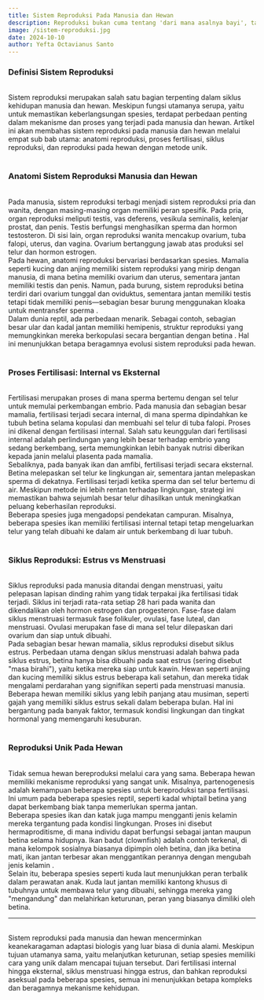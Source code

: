```yaml
---
title: Sistem Reproduksi Pada Manusia dan Hewan
description: Reproduksi bukan cuma tentang 'dari mana asalnya bayi', tapi gimana proses keren ini terjadi di manusia dan hewan. Penasaran? Yuk, kita bahas!
image: /sistem-reproduksi.jpg
date: 2024-10-10
author: Yefta Octavianus Santo
---
```


<h3 class="text-center text-3xl font-bold">Definisi Sistem Reproduksi</h3>
<br />
Sistem reproduksi merupakan salah satu bagian terpenting dalam siklus kehidupan
manusia dan hewan. Meskipun fungsi utamanya serupa, yaitu untuk memastikan
keberlangsungan spesies, terdapat perbedaan penting dalam mekanisme dan proses
yang terjadi pada manusia dan hewan. Artikel ini akan membahas sistem reproduksi
pada manusia dan hewan melalui empat sub bab utama: anatomi reproduksi, proses
fertilisasi, siklus reproduksi, dan reproduksi pada hewan dengan metode unik.
<br />
<br />
<h3 class="text-center text-3xl font-bold">Anatomi Sistem Reproduksi Manusia dan Hewan</h3>
<br />
Pada manusia, sistem reproduksi terbagi menjadi sistem reproduksi pria dan
wanita, dengan masing-masing organ memiliki peran spesifik. Pada pria, organ
reproduksi meliputi testis, vas deferens, vesikula seminalis, kelenjar prostat,
dan penis. Testis berfungsi menghasilkan sperma dan hormon testosteron. Di sisi
lain, organ reproduksi wanita mencakup ovarium, tuba falopi, uterus, dan vagina.
Ovarium bertanggung jawab atas produksi sel telur dan hormon estrogen.
<br />
Pada hewan, anatomi reproduksi bervariasi berdasarkan spesies. Mamalia seperti
kucing dan anjing memiliki sistem reproduksi yang mirip dengan manusia, di mana
betina memiliki ovarium dan uterus, sementara jantan memiliki testis dan penis.
Namun, pada burung, sistem reproduksi betina terdiri dari ovarium tunggal dan
oviduktus, sementara jantan memiliki testis tetapi tidak memiliki penis—sebagian
besar burung menggunakan kloaka untuk mentransfer sperma .
<br />
Dalam dunia reptil, ada perbedaan menarik. Sebagai contoh, sebagian besar ular
dan kadal jantan memiliki hemipenis, struktur reproduksi yang memungkinkan
mereka berkopulasi secara bergantian dengan betina . Hal ini menunjukkan betapa
beragamnya evolusi sistem reproduksi pada hewan.
<br />
<br />
<h3 class="text-center text-3xl font-bold">Proses Fertilisasi: Internal vs Eksternal</h3>
<br />
Fertilisasi merupakan proses di mana sperma bertemu dengan sel telur untuk
memulai perkembangan embrio. Pada manusia dan sebagian besar mamalia,
fertilisasi terjadi secara internal, di mana sperma dipindahkan ke tubuh betina
selama kopulasi dan membuahi sel telur di tuba falopi. Proses ini dikenal dengan
fertilisasi internal. Salah satu keunggulan dari fertilisasi internal adalah
perlindungan yang lebih besar terhadap embrio yang sedang berkembang, serta
memungkinkan lebih banyak nutrisi diberikan kepada janin melalui plasenta pada
mamalia.
<br />
Sebaliknya, pada banyak ikan dan amfibi, fertilisasi terjadi secara eksternal.
Betina melepaskan sel telur ke lingkungan air, sementara jantan melepaskan
sperma di dekatnya. Fertilisasi terjadi ketika sperma dan sel telur bertemu di
air. Meskipun metode ini lebih rentan terhadap lingkungan, strategi ini
memastikan bahwa sejumlah besar telur dihasilkan untuk meningkatkan peluang
keberhasilan reproduksi.
<br />
Beberapa spesies juga mengadopsi pendekatan campuran. Misalnya, beberapa spesies
ikan memiliki fertilisasi internal tetapi tetap mengeluarkan telur yang telah
dibuahi ke dalam air untuk berkembang di luar tubuh.
<br />
<br />
<h3 class="text-center text-3xl font-bold">Siklus Reproduksi: Estrus vs Menstruasi</h3>
<br />
Siklus reproduksi pada manusia ditandai dengan menstruasi, yaitu pelepasan
lapisan dinding rahim yang tidak terpakai jika fertilisasi tidak terjadi. Siklus
ini terjadi rata-rata setiap 28 hari pada wanita dan dikendalikan oleh hormon
estrogen dan progesteron. Fase-fase dalam siklus menstruasi termasuk fase
folikuler, ovulasi, fase luteal, dan menstruasi. Ovulasi merupakan fase di mana
sel telur dilepaskan dari ovarium dan siap untuk dibuahi.
<br />
Pada sebagian besar hewan mamalia, siklus reproduksi disebut siklus estrus.
Perbedaan utama dengan siklus menstruasi adalah bahwa pada siklus estrus, betina
hanya bisa dibuahi pada saat estrus (sering disebut "masa birahi"), yaitu ketika
mereka siap untuk kawin. Hewan seperti anjing dan kucing memiliki siklus estrus
beberapa kali setahun, dan mereka tidak mengalami perdarahan yang signifikan
seperti pada menstruasi manusia.
<br />
Beberapa hewan memiliki siklus yang lebih panjang atau musiman, seperti gajah
yang memiliki siklus estrus sekali dalam beberapa bulan. Hal ini bergantung pada
banyak faktor, termasuk kondisi lingkungan dan tingkat hormonal yang memengaruhi
kesuburan.
<br />
<br />
<h3 class="text-center text-3xl font-bold">Reproduksi Unik Pada Hewan</h3>
<br />
Tidak semua hewan bereproduksi melalui cara yang sama. Beberapa hewan memiliki
mekanisme reproduksi yang sangat unik. Misalnya, partenogenesis adalah kemampuan
beberapa spesies untuk bereproduksi tanpa fertilisasi. Ini umum pada beberapa
spesies reptil, seperti kadal whiptail betina yang dapat berkembang biak tanpa
memerlukan sperma jantan.
<br />
Beberapa spesies ikan dan katak juga mampu mengganti jenis kelamin mereka
tergantung pada kondisi lingkungan. Proses ini disebut hermaproditisme, di mana
individu dapat berfungsi sebagai jantan maupun betina selama hidupnya. Ikan
badut (clownfish) adalah contoh terkenal, di mana kelompok sosialnya biasanya
dipimpin oleh betina, dan jika betina mati, ikan jantan terbesar akan
menggantikan perannya dengan mengubah jenis kelamin .
<br />
Selain itu, beberapa spesies seperti kuda laut menunjukkan peran terbalik dalam
perawatan anak. Kuda laut jantan memiliki kantong khusus di tubuhnya untuk
membawa telur yang dibuahi, sehingga mereka yang "mengandung" dan melahirkan
keturunan, peran yang biasanya dimiliki oleh betina.
<br />
<hr class="h-1 w-full" />
<br />
Sistem reproduksi pada manusia dan hewan mencerminkan keanekaragaman adaptasi
biologis yang luar biasa di dunia alami. Meskipun tujuan utamanya sama, yaitu
melanjutkan keturunan, setiap spesies memiliki cara yang unik dalam mencapai
tujuan tersebut. Dari fertilisasi internal hingga eksternal, siklus menstruasi
hingga estrus, dan bahkan reproduksi aseksual pada beberapa spesies, semua ini
menunjukkan betapa kompleks dan beragamnya mekanisme kehidupan.
